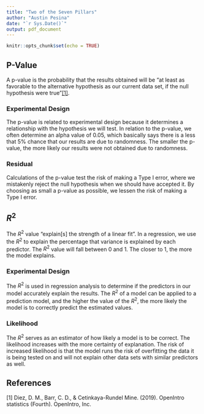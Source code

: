 ```yaml
---
title: "Two of the Seven Pillars"
author: "Austin Pesina"
date: "`r Sys.Date()`"
output: pdf_document
---
```


```r
knitr::opts_chunk$set(echo = TRUE)
```



## P-Value

A p-value is the probability that the results obtained will be "at least as favorable to the alternative hypothesis as our current data set, if the null hypothesis were true"[[1]](#References).

### Experimental Design

The p-value is related to experimental design because it determines a relationship with the hypothesis we will test. In relation to the p-value, we often  determine an alpha value of 0.05, which basically says there is a less that 5% chance that our results are due to randomness. The smaller the p-value, the more likely our results were not obtained due to randomness.


### Residual

Calculations of the p-value test the risk of making a Type I error, where we mistakenly reject the null hypothesis when we should have accepted it. By choosing as small a p-value as possible, we lessen the risk of making a Type I error.


## $R^2$

The $R^2$ value  "explain[s] the strength of a linear fit". In a regression, we use the $R^2$ to explain the percentage that variance is explained by each predictor. The $R^2$ value will fall between 0 and 1. The closer to 1, the more the model explains.

### Experimental Design

The $R^2$ is used in regression analysis to determine if the predictors in our model accurately explain the results. The $R^2$ of a model can be applied to a prediction model, and the higher the value of the $R^2$, the more likely the model is to correctly predict the estimated values.

### Likelihood

The $R^2$ serves as an estimator of how likely a model is to be correct. The likelihood increases with the more certainty of explanation. The risk of increased likelihood is that the model runs the risk of overfitting the data it is being tested on and will not explain other data sets with similar predictors as well.


## References {#References}

[1] Diez, D. M., Barr, C. D., &amp; Cetinkaya-Rundel Mine. (2019). OpenIntro statistics (Fourth). OpenIntro, Inc. 